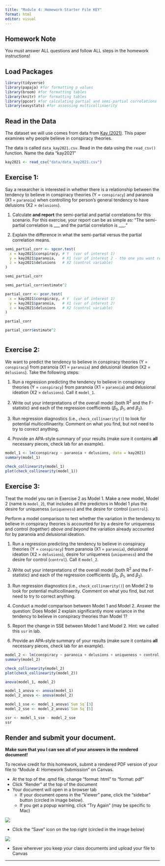 ```yaml
---
title: "Module 4: Homework Starter File KEY"
format: html
editor: visual
---
```


## Homework Note

You must answer ALL questions and follow ALL steps in the homework instructions!

## Load Packages

```r
library(tidyverse)
library(papaja) #for formatting p values
library(broom) #for formatting tables
library(knitr) #for formatting tables
library(ppcor) #for calculating partial and semi-partial correlations
library(easystats) #for assessing multicollinaerity
```

## Read in the Data

The dataset we will use comes from data from [Kay (2021)](https://www.sciencedirect.com/science/article/pii/S0092656621000659). This paper examines why people believe in conspiracy theories.

The data is called `data_kay2021.csv`. Read in the data using the `read_csv()` function. Name the data "kay2021"

```r

kay2021 <- read_csv("data/data_kay2021.csv")

```

## Exercise 1:

Say a researcher is interested in whether there is a relationship between the tendency to believe in conspiracy theories (Y = `conspiracy`) and paranoia (X1 = `paranoia`) when controlling for person’s general tendency to have delusions (X2 = `delusions`). 

1. Calculate **and report** the semi-partial and partial correlations for this scenario. For this exercise, your report can be as simple as: "The semi-partial correlation is ___ and the partial correlation is ___." 

2. Explain the difference in what the semi-partial versus the partial correlation means.


```r

semi_partial_corr <- spcor.test(
  x = kay2021$conspiracy, # Y  (var of interest 1)
  y = kay2021$paranoia,   # X1 (var of interest 2 - the one you want residualized)
  z = kay2021$delusions   # X2 (control variable)
)

semi_partial_corr

semi_partial_corr$estimate^2

partial_corr <- pcor.test(
  x = kay2021$conspiracy, # Y  (var of interest 1)
  y = kay2021$paranoia,   # X1 (var of interest 2)
  z = kay2021$delusions   # X2 (control variable)
)

partial_corr

partial_corr$estimate^2



```

## Exercise 2:

We want to predict the tendency to believe in conspiracy theories (Y = `conspiracy`) from paranoia (X1 = `paranoia`) and delusional ideation (X2 = `delusions`). Take the following steps:

1. Run a regression predicting the tendency to believe in conspiracy theories (Y = `conspiracy`) from paranoia (X1 = `paranoia`) and delusional ideation (X2 = `delusions`). Call it `model_1`.

2. Write out your interpretations of the overall model (both R<sup>2</sup> and the F-statistic) and each of the regression coefficients ($\beta_0$, $\beta_1$, and $\beta_2$).

3. Run regression diagnostics (i.e., `check_collinaerity()`) to look for potential multicollinaerity. Comment on what you find, but not need to try to correct anything.

4. Provide an APA-style summary of your results (make sure it contains **all** necessary pieces, check lab for an example).

```r

model_1 <- lm(conspiracy ~ paranoia + delusions, data = kay2021)
summary(model_1)

check_collinearity(model_1)
plot(check_collinearity(model_1))


```

## Exercise 3:

Treat the model you ran in Exercise 2 as Model 1. Make a new model, Model 2 (name is `model_2`), that includes all the predictors in Model 1 plus the desire for uniqueness (`uniqueness`) and the desire for control (`control`).

Perform a model comparison to test whether the variation in the tendency to believe in conspiracy theories is accounted for by a desire for uniqueness and control (together) _above and beyond_ the variation already accounted for by paranoia and delusional ideation.

1. Run a regression predicting the tendency to believe in conspiracy theories (Y = `conspiracy`) from paranoia (X1 = `paranoia`), delusional ideation (X2 = `delusions`), desire for uniqueness (`uniqueness`) and the desire for control (`control`). Call it `model_2`.

2. Write out your interpretations of the overall model (both R<sup>2</sup> and the F-statistic) and each of the regression coefficients ($\beta_0$, $\beta_1$, and $\beta_2$).

3. Run regression diagnostics (i.e., `check_collinaerity()`) on Model 2 to look for potential multicollinaerity. Comment on what you find, but not need to try to correct anything.

4. Conduct a model comparison between Model 1 and Model 2. Answer the question: Does Model 2 explain significantly more variance in the tendency to believe in conspiracy theories than Model 1?

5. Report the change in SSE between Model 1 and Model 2. Hint: we called this `ssr` in lab.

6. Provide an APA-style summary of your results (make sure it contains **all** necessary pieces, check lab for an example).

```r

model_2 <- lm(conspiracy ~ paranoia + delusions + uniqueness + control, data = kay2021)
summary(model_2)

check_collinearity(model_2)
plot(check_collinearity(model_2))

anova(model_1, model_2)

model_1_anova <- anova(model_1)
model_2_anova <- anova(model_2)

model_1_sse <- model_1_anova$`Sum Sq`[3]
model_2_sse <- model_2_anova$`Sum Sq`[5]

ssr <- model_1_sse - model_2_sse
ssr


```

## Render and submit your document.

**Make sure that you I can see all of your answers in the rendered document!**

To receive credit for this homework, submit a rendered PDF version of your file to "Module 4: Homework Submission" on Canvas.

-   At the top of the .qmd file, change "format: html" to "format: pdf"
-   Click "Render" at the top of the document
-   Your document will open in a browser tab
    -   If your document opens in the "Viewer" pane, click the "sidebar" button (circled in image below).
    -   If you get a popup warning, click "Try Again" (may be specific to Mac)

![](images/sidebar.png)

-   Click the "Save" icon on the top right (circled in the image below)

![](images/save_pdf.png)

-   Save wherever you keep your class documents and upload your file to Canvas

------------------------------------------------------------------------
